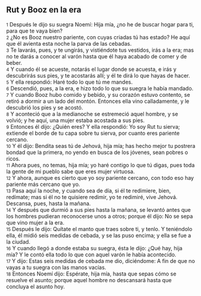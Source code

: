 == Rut y Booz en la era ==

{{anchor|1}} <small>1</small> Después le dijo su suegra Noemí: Hija mía, ¿no he de buscar hogar para ti, para que te vaya bien?<br>
{{anchor|2}} <small>2</small> ¿No es Booz nuestro pariente, con cuyas criadas tú has estado? He aquí que él avienta esta noche la parva de las cebadas.<br>
{{anchor|3}} <small>3</small> Te lavarás, pues, y te ungirás, y vistiéndote tus vestidos, irás a la era; mas no te darás a conocer al varón hasta que él haya acabado de comer y de beber.<br>
{{anchor|4}} <small>4</small> Y cuando él se acueste, notarás el lugar donde se acuesta, e irás y descubrirás sus pies, y te acostarás allí; y él te dirá lo que hayas de hacer.<br>
{{anchor|5}} <small>5</small> Y ella respondió: Haré todo lo que tú me mandes.<br>
{{anchor|6}} <small>6</small> Descendió, pues, a la era, e hizo todo lo que su suegra le había mandado.<br>
{{anchor|7}} <small>7</small> Y cuando Booz hubo comido y bebido, y su corazón estuvo contento, se retiró a dormir a un lado del montón. Entonces ella vino calladamente, y le descubrió los pies y se acostó.<br>
{{anchor|8}} <small>8</small> Y aconteció que a la medianoche se estremeció aquel hombre, y se volvió; y he aquí, una mujer estaba acostada a sus pies.<br>
{{anchor|9}} <small>9</small> Entonces él dijo: ¿Quién eres? Y ella respondió: Yo soy Rut tu sierva; extiende el borde de tu capa sobre tu sierva, por cuanto eres pariente cercano.<br>
{{anchor|10}} <small>10</small> Y él dijo: Bendita seas tú de Jehová, hija mía; has hecho mejor tu postrera bondad que la primera, no yendo en busca de los jóvenes, sean pobres o ricos.<br>
{{anchor|11}} <small>11</small> Ahora pues, no temas, hija mía; yo haré contigo lo que tú digas, pues toda la gente de mi pueblo sabe que eres mujer virtuosa.<br>
{{anchor|12}} <small>12</small> Y ahora, aunque es cierto que yo soy pariente cercano, con todo eso hay pariente más cercano que yo.<br>
{{anchor|13}} <small>13</small> Pasa aquí la noche, y cuando sea de día, si él te redimiere, bien, redímate; mas si él no te quisiere redimir, yo te redimiré, vive Jehová. Descansa, pues, hasta la mañana.<br>
{{anchor|14}} <small>14</small> Y después que durmió a sus pies hasta la mañana, se levantó antes que los hombres pudieran reconocerse unos a otros; porque él dijo: No se sepa que vino mujer a la era.<br>
{{anchor|15}} <small>15</small> Después le dijo: Quítate el manto que traes sobre ti, y tenlo. Y teniéndolo ella, él midió seis medidas   de cebada, y se las puso encima; y ella se fue a la ciudad.<br>
{{anchor|16}} <small>16</small> Y cuando llegó a donde estaba su suegra, ésta le dijo: ¿Qué hay, hija mía? Y le contó ella todo lo que con aquel varón le había acontecido.<br>
{{anchor|17}} <small>17</small> Y dijo: Estas seis medidas   de cebada me dio, diciéndome: A fin de que no vayas a tu suegra con las manos vacías.<br>
{{anchor|18}} <small>18</small> Entonces Noemí dijo: Espérate, hija mía, hasta que sepas cómo se resuelve el asunto; porque aquel hombre no descansará hasta que concluya el asunto hoy.<br>
